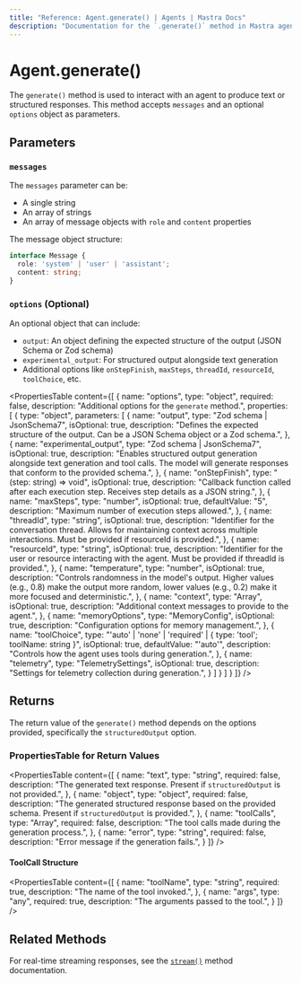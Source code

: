 ```yaml
---
title: "Reference: Agent.generate() | Agents | Mastra Docs"
description: "Documentation for the `.generate()` method in Mastra agents, which produces text or structured responses."
---
```


# Agent.generate()

The `generate()` method is used to interact with an agent to produce text or structured responses. This method accepts `messages` and an optional `options` object as parameters.

## Parameters

### `messages`

The `messages` parameter can be:

- A single string
- An array of strings
- An array of message objects with `role` and `content` properties

The message object structure:

```typescript
interface Message {
  role: 'system' | 'user' | 'assistant';
  content: string;
}
```

### `options` (Optional)

An optional object that can include:

- `output`: An object defining the expected structure of the output (JSON Schema or Zod schema)
- `experimental_output`: For structured output alongside text generation
- Additional options like `onStepFinish`, `maxSteps`, `threadId`, `resourceId`, `toolChoice`, etc.

<PropertiesTable
  content={[
    {
      name: "options",
      type: "object",
      required: false,
      description: "Additional options for the `generate` method.",
      properties: [
        {
          type: "object",
          parameters: [
            {
              name: "output",
              type: "Zod schema | JsonSchema7",
              isOptional: true,
              description: "Defines the expected structure of the output. Can be a JSON Schema object or a Zod schema.",
            },
            {
              name: "experimental_output",
              type: "Zod schema | JsonSchema7",
              isOptional: true,
              description: "Enables structured output generation alongside text generation and tool calls. The model will generate responses that conform to the provided schema.",
            },
            {
              name: "onStepFinish",
              type: "(step: string) => void",
              isOptional: true,
              description: "Callback function called after each execution step. Receives step details as a JSON string.",
            },
            {
              name: "maxSteps",
              type: "number",
              isOptional: true,
              defaultValue: "5",
              description: "Maximum number of execution steps allowed.",
            },
            {
              name: "threadId",
              type: "string",
              isOptional: true,
              description: "Identifier for the conversation thread. Allows for maintaining context across multiple interactions. Must be provided if resourceId is provided.",
            },
            {
              name: "resourceId",
              type: "string",
              isOptional: true,
              description: "Identifier for the user or resource interacting with the agent. Must be provided if threadId is provided.",
            },
            {
              name: "temperature",
              type: "number",
              isOptional: true,
              description: "Controls randomness in the model's output. Higher values (e.g., 0.8) make the output more random, lower values (e.g., 0.2) make it more focused and deterministic.",
            },
            {
              name: "context",
              type: "Array<Message>",
              isOptional: true,
              description: "Additional context messages to provide to the agent.",
            },
            {
              name: "memoryOptions",
              type: "MemoryConfig",
              isOptional: true,
              description: "Configuration options for memory management.",
            },
            {
              name: "toolChoice",
              type: "'auto' | 'none' | 'required' | { type: 'tool'; toolName: string }",
              isOptional: true,
              defaultValue: "'auto'",
              description: "Controls how the agent uses tools during generation.",
            },
            {
              name: "telemetry",
              type: "TelemetrySettings",
              isOptional: true,
              description: "Settings for telemetry collection during generation.",
            }
          ]
        }
      ]
    }
  ]}
/>

## Returns

The return value of the `generate()` method depends on the options provided, specifically the `structuredOutput` option.

### PropertiesTable for Return Values

<PropertiesTable
  content={[
    {
      name: "text",
      type: "string",
      required: false,
      description: "The generated text response. Present if `structuredOutput` is not provided.",
    },
    {
      name: "object",
      type: "object",
      required: false,
      description: "The generated structured response based on the provided schema. Present if `structuredOutput` is provided.",
    },
    {
      name: "toolCalls",
      type: "Array<ToolCall>",
      required: false,
      description: "The tool calls made during the generation process.",
    },
    {
      name: "error",
      type: "string",
      required: false,
      description: "Error message if the generation fails.",
    }
  ]}
/>

#### ToolCall Structure

<PropertiesTable
  content={[
    {
      name: "toolName",
      type: "string",
      required: true,
      description: "The name of the tool invoked.",
    },
    {
      name: "args",
      type: "any",
      required: true,
      description: "The arguments passed to the tool.",
    }
  ]}
/>

## Related Methods

For real-time streaming responses, see the [`stream()`](./stream.mdx) method documentation.
